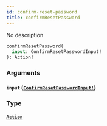```yaml
---
id: confirm-reset-password
title: confirmResetPassword
---
```


No description

```graphql
confirmResetPassword(
  input: ConfirmResetPasswordInput!
): Action!

```

### Arguments

#### `input` ([`ConfirmResetPasswordInput!`](/docs/graphql/inputs/confirm-reset-password-input))

### Type

#### [`Action`](/docs/graphql/objects/action)
